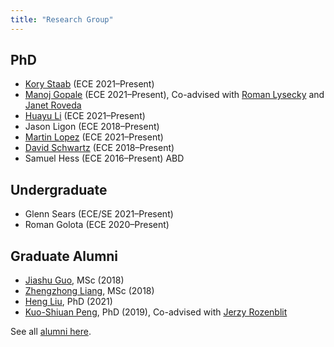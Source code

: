 ```yaml
---
title: "Research Group"
---
```



## PhD 
- [Kory Staab](https://www.linkedin.com/in/kory-staab-ab54b8179/) (ECE 2021--Present)
- [Manoj Gopale](https://www.linkedin.com/in/manoj-gopale/) (ECE 2021--Present), Co-advised with [Roman Lysecky](https://uweb.engr.arizona.edu/~rlysecky/) and [Janet Roveda](https://ece.engineering.arizona.edu/faculty-staff/faculty/janet-meiling-roveda) 
- [Huayu Li](https://www.researchgate.net/profile/Huayu-Li-3) (ECE 2021--Present)
- Jason Ligon (ECE 2018--Present)
- [Martin Lopez](https://www.linkedin.com/in/martin-manuel-lopez-94725442/) (ECE 2021--Present)
- [David Schwartz](https://uweb.engr.arizona.edu/~dmschwar/){target="_blank"} (ECE 2018--Present)
- Samuel Hess (ECE 2016--Present) ABD


## Undergraduate
- Glenn Sears (ECE/SE 2021--Present)
- Roman Golota (ECE 2020--Present)


## Graduate Alumni 

- [Jiashu Guo](https://www.linkedin.com/in/jiashu-guo/){target="_blank"}, MSc (2018)
- [Zhengzhong Liang](https://www.linkedin.com/in/zhengzhong-liang-095810137/){target="_blank"}, MSc (2018)
- [Heng Liu](https://www.linkedin.com/in/lh5712/){target="_blank"}, PhD (2021)
- [Kuo-Shiuan Peng](https://www.linkedin.com/in/kuo-shiuan-peng-24360567/){target="_blank"}, PhD (2019), Co-advised with [Jerzy Rozenblit](https://ece.engineering.arizona.edu/faculty-staff/faculty/jerzy-w-rozenblit)

See all [alumni here](http://gditzler.github.io/alumni.html). 


